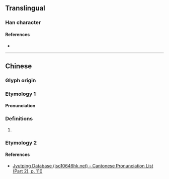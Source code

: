 {{character info}}
==Translingual==

===Han character===
{{Han char|rn=61|rad=心|as=13|sn=16|four=97017|canj=PRXU|ids=⿰忄黽}}

====References====
* {{Han ref|kx=0404.310|dkj=11293|dj=0744.250|hdz=42360.170|uh=61B4|ud=25012|bh=E97A|bd=59770}}

----

==Chinese==

===Glyph origin===
{{Han etym}}

===Etymology 1===
{{zh-forms|s=𰑪}}

====Pronunciation====
{{zh-pron
|m=shéng
|c=sing4
|mc=y
|oc=y
|cat=syllable
}}

===Definitions===
{{zh-hanzi}}

# {{zh-only|憴憴}}

===Etymology 2===
{{zh-see|譝|v}}

====References====
* [http://www.iso10646hk.net/jp/document/download.jsp Jyutping Database (iso10646hk.net) - Cantonese Pronunciation List (Part 2), p. 110]